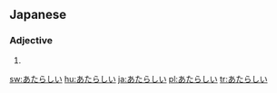 ==Japanese==
===Adjective===
{{ja-adj|h|rom=atarashii|decl=い}}
# {{japdef|新しい|[[new]]}}

[[sw:あたらしい]]
[[hu:あたらしい]]
[[ja:あたらしい]]
[[pl:あたらしい]]
[[tr:あたらしい]]